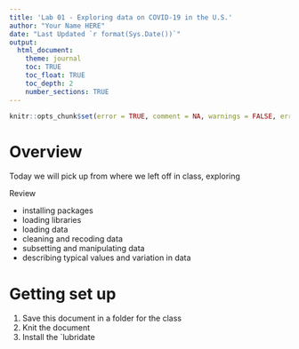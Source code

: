 ```yaml
---
title: 'Lab 01 - Exploring data on COVID-19 in the U.S.'
author: "Your Name HERE"
date: "Last Updated `r format(Sys.Date())`"
output:
  html_document:
    theme: journal
    toc: TRUE
    toc_float: TRUE
    toc_depth: 2
    number_sections: TRUE
---
```


```r
knitr::opts_chunk$set(error = TRUE, comment = NA, warnings = FALSE, errors = FALSE, messages = FALSE, tidy = FALSE)
```

# Overview {-}

Today we will pick up from where we left off in class, exploring 

Review

- installing packages
- loading libraries
- loading data
- cleaning and recoding data
- subsetting and manipulating data
- describing typical values and variation in data


# Getting set up

1. Save this document in a folder for the class
2. Knit the document
3. Install the `lubridate




